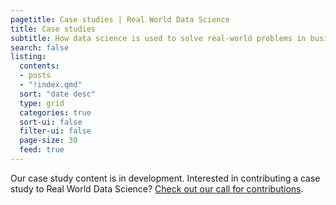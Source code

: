 ```yaml
---
pagetitle: Case studies | Real World Data Science
title: Case studies
subtitle: How data science is used to solve real-world problems in business, public policy and beyond
search: false  
listing:
  contents: 
  - posts
  - "!index.qmd"
  sort: "date desc"
  type: grid
  categories: true
  sort-ui: false
  filter-ui: false
  page-size: 30
  feed: true
---
```


Our case study content is in development. Interested in contributing a case study to Real World Data Science? [Check out our call for contributions](/contributor-docs/call-for-contributions.qmd).
